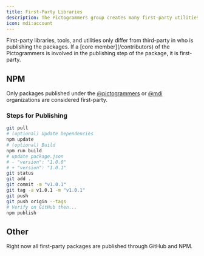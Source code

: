 ```yaml
---
title: First-Party Libraries
description: The Pictogrammers group creates many first-party utilities to make it easier to use our icon libraries.
icon: mdi:account
---
```


<Note>
  First-party libraries, tools, and utilities only differ from third-party in who is publishing the packages. If a [core member](/contributors) of the Pictogrammers is involved in the publishing step of the package, it is first-party.
</Note>

## NPM

Only packages published under the [@pictogrammers](https://www.npmjs.com/org/pictogrammers) or [@mdi](https://www.npmjs.com/org/mdi) organizations are considered first-party.

### Steps for Publishing

```bash
git pull
# (optional) Update Dependencies
npm update
# (optional) Build
npm run build
# update package.json
# - "version": "1.0.0"
# + "version": "1.0.1"
git status
git add .
git commit -m "v1.0.1"
git tag -a v1.0.1 -m "v1.0.1"
git push
git push origin --tags
# Verify on GitHub then...
npm publish
```

## Other

Right now all first-party packages are published through GitHub and NPM.
